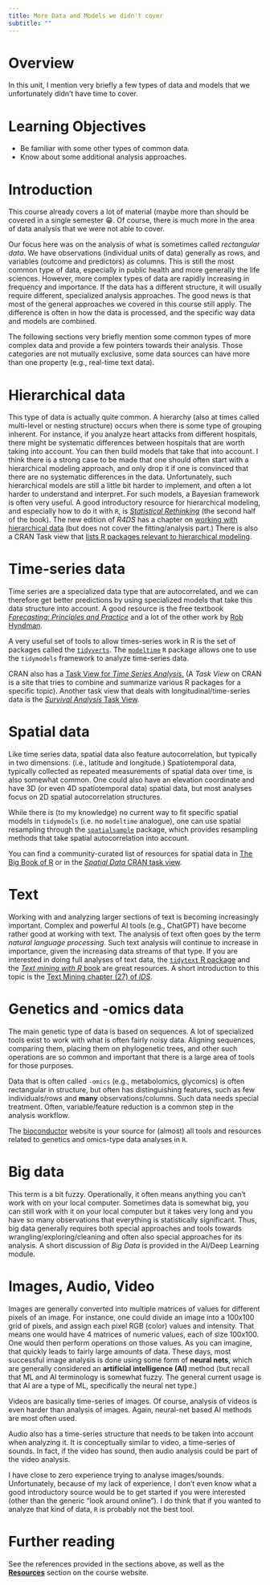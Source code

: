 ```yaml
---
title: More Data and Models we didn't cover 
subtitle: ""
---
```


# Overview

In this unit, I mention very briefly a few types of data and models that
we unfortunately didn't have time to cover.

# Learning Objectives

-   Be familiar with some other types of common data.
-   Know about some additional analysis approaches.

# Introduction

This course already covers a lot of material (maybe more than should be
covered in a single semester 😁. Of course, there is much more in the
area of data analysis that we were not able to cover.

Our focus here was on the analysis of what is sometimes called
*rectangular data*. We have observations (individual units of data)
generally as rows, and variables (outcome and predictors) as columns.
This is still the most common type of data, especially in public health
and more generally the life sciences. However, more complex types of
data are rapidly increasing in frequency and importance. If the data has
a different structure, it will usually require different, specialized
analysis approaches. The good news is that most of the general
approaches we covered in this course still apply. The difference is
often in how the data is processed, and the specific way data and models
are combined.

The following sections very briefly mention some common types of more
complex data and provide a few pointers towards their analysis. Those
categories are not mutually exclusive, some data sources can have more
than one property (e.g., real-time text data).

# Hierarchical data

This type of data is actually quite common. A hierarchy (also at times
called multi-level or nesting structure) occurs when there is some type
of grouping inherent. For instance, if you analyze heart attacks from
different hospitals, there might be systematic differences between
hospitals that are worth taking into account. You can then build models
that take that into account. I think there is a strong case to be made
that one should often start with a hierarchical modeling approach, and
only drop it if one is convinced that there are no systematic
differences in the data. Unfortunately, such hierarchical models are
still a little bit harder to implement, and often a lot harder to
understand and interpret. For such models, a Bayesian framework is often
very useful. A good introductory resource for hierarchical modeling, and
especially how to do it with `R`, is [*Statistical
Rethinking*](https://xcelab.net/rm/statistical-rethinking/) (the second
half of the book). The new edition of *R4DS* has a chapter on [working
with hierarchical data](https://r4ds.hadley.nz/rectangling.html) (but
does not cover the fitting/analysis part.) There is also a CRAN Task
view that [lists R packages relevant to hierarchical
modeling](https://cran.r-project.org/web/views/MixedModels.html).

# Time-series data

Time series are a specialized data type that are autocorrelated, and we
can therefore get better predictions by using specialized models that
take this data structure into account. A good resource is the free
textbook [*Forecasting: Principles and
Practice*](https://otexts.com/fpp3/) and a lot of the other work by [Rob
Hyndman](https://robjhyndman.com/).

A very useful set of tools to allow times-series work in R is the set of
packages called the [`tidyverts`](https://tidyverts.org/). The
[`modeltime`](https://business-science.github.io/modeltime/) `R` package
allows one to use the `tidymodels` framework to analyze time-series
data.

CRAN also has a [Task View for *Time Series
Analysis*.](https://cran.r-project.org/web/views/TimeSeries.html) (A
*Task View* on CRAN is a site that tries to combine and summarize
various R packages for a specific topic). Another task view that deals
with longitudinal/time-series data is the [*Survival Analysis* Task
View](https://cran.r-project.org/web/views/Survival.html).

# Spatial data

Like time series data, spatial data also feature autocorrelation, but
typically in two dimensions. (i.e., latitude and longitude.)
Spatiotemporal data, typically collected as repeated measurements of
spatial data over time, is also somewhat common. One could also have an
elevation coordinate and have 3D (or even 4D spatiotemporal data)
spatial data, but most analyses focus on 2D spatial autocorrelation
structures.

While there is (to my knowledge) no current way to fit specific spatial
models in `tidymodels` (i.e. no `modeltime` analogue), one can use
spatial resampling through the
[`spatialsample`](https://spatialsample.tidymodels.org/) package, which
provides resampling methods that take spatial autocorrelation into
account.

You can find a community-curated list of resources for spatial data in
[The Big Book of R](https://www.bigbookofr.com/geospatial.html) or in
the [*Spatial Data* CRAN task
view](https://cran.r-project.org/web/views/Spatial.html).

# Text

Working with and analyzing larger sections of text is becoming
increasingly important. Complex and powerful AI tools (e.g., ChatGPT)
have become rather good at working with text. The analysis of text often
goes by the term *natural language processing*. Such text analysis will
continue to increase in importance, given the increasing data streams of
that type. If you are interested in doing full analyses of text data,
the [`tidytext` R package](https://juliasilge.github.io/tidytext/) and
the [*Text mining with R* book](https://www.tidytextmining.com/) are
great resources. A short introduction to this topic is the [Text Mining
chapter (27) of
*IDS*](https://rafalab.github.io/dsbook/text-mining.html).

# Genetics and -omics data

The main genetic type of data is based on sequences. A lot of
specialized tools exist to work with what is often fairly noisy data.
Aligning sequences, comparing them, placing them on phylogenetic trees,
and other such operations are so common and important that there is a
large area of tools for those purposes.

Data that is often called `-omics` (e.g., metabolomics, glycomics) is
often rectangular in structure, but often has distinguishing features,
such as few individuals/rows and **many** observations/columns. Such
data needs special treatment. Often, variable/feature reduction is a
common step in the analysis workflow.

The [bioconductor](https://www.bioconductor.org/) website is your source
for (almost) all tools and resources related to genetics and omics-type
data analyses in `R`.

# Big data

This term is a bit fuzzy. Operationally, it often means anything you
can't work with on your local computer. Sometimes data is somewhat big,
you can still work with it on your local computer but it takes very long
and you have so many observations that everything is statistically
significant. Thus, big data generally requires both special approaches
and tools towards wrangling/exploring/cleaning and often also special
approaches for its analysis. A short discussion of *Big Data* is
provided in the AI/Deep Learning module.

# Images, Audio, Video

Images are generally converted into multiple matrices of values for
different pixels of an image. For instance, one could divide an image
into a 100x100 grid of pixels, and assign each pixel RGB (color) values
and intensity. That means one would have 4 matrices of numeric values,
each of size 100x100. One would then perform operations on those values.
As you can imagine, that quickly leads to fairly large amounts of data.
These days, most successful image analysis is done using some form of
**neural nets**, which are generally considered an **artificial
intelligence (AI)** method (but recall that ML and AI terminology is
somewhat fuzzy. The general current usage is that AI are a type of ML,
specifically the neural net type.)

Videos are basically time-series of images. Of course, analysis of
videos is even harder than analysis of images. Again, neural-net based
AI methods are most often used.

Audio also has a time-series structure that needs to be taken into
account when analyzing it. It is conceptually similar to video, a
time-series of sounds. In fact, if the video has sound, then audio
analysis could be part of the video analysis.

I have close to zero experience trying to analyse images/sounds.
Unfortunately, because of my lack of experience, I don't even know what
a good introductory source would be to get started if you were
interested (other than the generic "look around online"). I do think
that if you wanted to analyze that kind of data, `R` is probably not the
best tool.

# Further reading

See the references provided in the sections above, as well as the
[**Resources**](../../resources/Course_Resources.qmd) section on the
course website.
